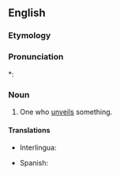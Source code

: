 ==English==

===Etymology===
{{suffix|en|unveil|er}}

===Pronunciation===
*: {{rhymes|eɪlə(ɹ)|lang=en}}

===Noun===
{{en-noun}}

# One who [[unveil]]s something.

====Translations====
{{trans-top|one who unveils something}}
* Interlingua: {{t|ia|disvelator}}
{{trans-mid}}
* Spanish: {{t|es|desvelador|m}}
{{trans-bottom}}